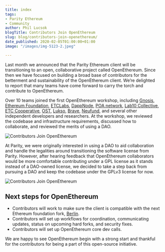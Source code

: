 ```yaml
---
title: index
tags:
- Parity Ethereum
- Community
author: Phil Lucsok
blogTitle: Contributors Join OpenEthereum
slug: blog/contributors-join-openethereum/
date_published: 2020-02-05T01:00:00+01:00
image: "/images/img-5123-2.jpeg"

---
```

Last month we announced that the Parity Ethereum client will be transitioning to an open, collaborative project called OpenEthereum. Since then we have focused on building a broad base of contributors for the betterment and sustainability of the OpenEthereum client. We’re delighted to report that many teams have come forward to carry the torch and contribute to OpenEthereum.

Over 10 teams joined the first OpenEthereum workshop, including [Gnosis](https://gnosis.io/), [Ethereum Foundation](https://ethereum.org/), [ETCLabs](https://etclabs.org/), [DappNode](https://dappnode.io/), [POA network](https://www.poa.network/), [Lab10 Collective](https://lab10.coop/), [ETC Cooperative](https://etccooperative.org/), [OST](https://ost.com/), [Lukso](https://www.lukso.network/), [Brave](https://brave.com/), [Neufund](https://neufund.org/), and several other independent developers and researchers. At the workshop, we reviewed the codebase and infrastructure requirements, discussed how to collaborate, and reviewed the merits of using a DAO.

![Contributors Join OpenEthereum](/images/img-5134.jpeg "Contributors Join OpenEthereum")

At Parity, we were originally interested in using a DAO to aid collaboration and handle the legalities around transitioning the software license from Parity. However, after hearing feedback that OpenEthereum collaborators would be more comfortable contributing under a GPL license as it stands instead of a DAO-owned license, we decided to take a step back from pursuing a DAO and keep the codebase under the GPLv3 license for now.

![Contributors Join OpenEthereum](/images/img-5139.jpeg "Contributors Join OpenEthereum")

## **Next steps for OpenEthereum**

* Contributors will work to make sure the client is compatible with the next Ethereum foundation fork, [Berlin](https://eth.wiki/roadmap/berlin/).
* Contributors will set up workflows for coordination, communicating updates, status on upcoming hard forks, and security fixes.
* Contributors will set up OpenEthereum core dev calls.

We are happy to see OpenEthereum begin with a strong start and thankful for the contributors for being a part of this open-source initiative.